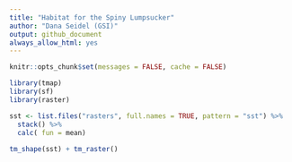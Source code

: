 ```yaml
---
title: "Habitat for the Spiny Lumpsucker"
author: "Dana Seidel (GSI)"
output: github_document
always_allow_html: yes
---
```


```r
knitr::opts_chunk$set(messages = FALSE, cache = FALSE)
```

```r
library(tmap)
library(sf)
library(raster)
```

```r
sst <- list.files("rasters", full.names = TRUE, pattern = "sst") %>%
  stack() %>%
  calc( fun = mean)
  
tm_shape(sst) + tm_raster()
```

```r
```
